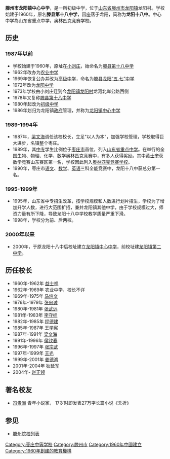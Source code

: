 {{Multiple issues|
{{Original research|time=2021-01-25T10:09:08+00:00}}
{{Unreferenced|time=2021-01-25T10:09:08+00:00}}
}}
{{Infobox Highschool
|中学名称 = 滕州市龙阳镇中心中学
|校徽 = LY18.jpg
|校训 = '''志存高远   崇尚一流'''
|校风 = '''尚德 求真 笃行 高效'''
|教风 = '''博爱 启智 合作 创新'''
|学风 = '''励志 勤学 善思 奋进'''
|现任校长 = [[赵正领|赵正领]]
|学校类型 = [[公立|公立]][[初级中学|初级中学]]
|建立时间 = 1960年
|所在地 = [[滕州市|滕州市]][[龙阳镇_(滕州市)|龙阳镇]]
|学生数量 = 1400
|教员数量 = 100
|校园面积 = 150[[亩|亩]]
}}

'''滕州市龙阳镇中心中学'''，是一所初级中学，位于[[山东省|山东省]][[滕州市|滕州市]][[龙阳镇_(滕州市)|龙阳镇]]龙阳村。学校始建于1960年，原名'''滕县第十八中学'''，因座落于龙阳，简称为'''龙阳十八中'''。中心中学為山东省重点中学，奥林匹克竞赛学校。

== 历史 ==
===1987年以前===
*学校始建于1960年，原址在[[小刘庄|小刘庄]]，始命名为[[滕县第十八中学|滕县第十八中学]]
*1962年改办为[[农业|农业]][[中学|中学]]
*1969年恢复公办并改为[[高级中学|高级中学]]，命名为[[滕县龙阳“五.七”中学|滕县龙阳“五.七”中学]]
*1972年改为[[龙阳中学|龙阳中学]]
*1973年学校由小刘庄迁到今[[龙阳镇_(滕州市)|龙阳镇]][[龙阳村|龙阳村]]龙河北岸公路西侧
*1978年又复称[[滕县第十八中学|滕县第十八中学]]
*1980年起改为[[初级中学|初级中学]]
*1986年划归为龙阳镇[[政府|政府]]管理，并称为[[龙阳镇中心中学|龙阳镇中心中学]]

===1989-1994年===
*1987年，[[梁文海|梁文海]]调任该校校长，立足"以人为本"，加强学校管理，学校取得巨大进步，名镇整个枣庄。
*1989年，其[[中专|中专]]学生比例位于[[枣庄市|枣庄市]]首位，列入[[山东省重点中学|山东省重点中学]]。在举行的全国生物、物理、化学、数学奥林匹克竞赛中，有多人获得奖励。其中[[黄士奎|黄士奎]]获数学竞赛山东赛区第一名，学校因此列入[[奥林匹克竞赛学校|奥林匹克竞赛学校]]。 
*1990年，枣庄市[[语文|语文]]、[[数学|数学]]、[[英语|英语]]三科全能竞赛中，龙阳十八中获总分第一名。 

===1995-1999年===
*1995年，山东省中专招生改革，按学校规模和人数进行划片招生，学校为了增加升学人数，进行大范围扩招，兼并龙阳镇其他中学，由于学校规模过大，师资力量有所下降，导致龙阳十八中学校教学质量严重下滑。
*1998年，学校分为前、后两校。

===2000年以来===

*2000年，于原龙阳十八中后校址建立[[龙阳镇中心中学|龙阳镇中心中学]]，前校址建[[龙阳镇第二中学|龙阳镇第二中学]]。

==历任校长==
*1960年-1962年  [[益士祥|益士祥]] 
*1962年-1969年  农业中学，校长不详
*1969年-1975年  [[马培文|马培文]]
*1976年-1979年  [[张忠诚|张忠诚]]
*1980年-1981年  [[张武远|张武远]]
*1981年-1983年  [[李守标|李守标]]
*1982年-1985年  [[程德建|程德建]]
*1985年-1987年  [[王学宪|王学宪]]
*1987年-1991年  [[梁文海|梁文海]] 
*1991年-1996年  [[侯钦春|侯钦春]] 
*1996年-1997年  [[张宗武|张宗武]] 
*1997年-1999年  [[王光|王光]] 
*1999年-2001年  [[姜德鸿|姜德鸿]] 
*2001年-2004年  [[狄延军|狄延军]] 
*2004年-                   [[赵正领|赵正领]] 

== 著名校友 ==
*[[冯贵洲|冯贵洲]]  青年小说家， 17岁时即发表27万字长篇小说《夭折》

==参见==
*[[滕州院校列表|滕州院校列表]]

[[Category:枣庄中等学校|Category:枣庄中等学校]]
[[Category:滕州市|Category:滕州市]]
[[Category:1960年中國建立|Category:1960年中國建立]]
[[Category:1960年創建的教育機構|Category:1960年創建的教育機構]]